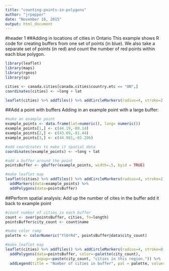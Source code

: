 ```yaml
---
title: "counting-points-in-polygons"
author: "jrpepper"
date: "November 16, 2015"
output: html_document
---
```


#header 1
##Adding in locations of cities in Ontario
This example shows R code for creating buffers from one set of points (in blue). We also take a separate set of points (in red) and count the number of red points within each blue polygon.

```r
library(leaflet)
library(maps)
library(rgeos)
library(sp)

cities <- canada.cities[canada.cities$country.etc == "ON",]
coordinates(cities) <- ~long + lat

leaflet(cities) %>% addTiles() %>% addCircleMarkers(radius=4, stroke=2, fillColor = "Red", color="Red")
```

##Add a point with buffers
Adding in an example point with a large buffer:

```r
#make an example point
example_points <- data.frame(lat=numeric(), long= numeric()) 
example_points[1,] <- c(44.19,-80.14)
example_points[2,] <- c(43.69,-81.44)
example_points[3,] <- c(44.981,-81.296)

#add coordinates to make it spatial data
coordinates(example_points) <- ~long + lat

#add a buffer around the point
pointsBuffer <- gBuffer(example_points, width=.5, byid = TRUE)

#make leaflet map
leaflet(cities) %>% addTiles() %>% addCircleMarkers(radius=4, stroke=2, fillColor = "Red", color="Red") %>%
  addMarkers(data=example_points) %>%
  addPolygons(data=pointsBuffer)
```

##Perform spatial analysis:
Add up the number of cites in the buffer add it back to example point
```r
#count number of cities in each buffer
count <- over(pointsBuffer, cities, fn=length)
pointsBuffer$city_count <- count$name

#make color ramp
palette <- colorNumeric("YlOrRd", pointsBuffer@data$city_count)

#make leaflet map
leaflet(cities) %>% addTiles() %>% addCircleMarkers(radius=4, stroke=0, opacity=0.2, fillColor = "Red", color="Red") %>%
  addPolygons(data=pointsBuffer, color=~palette(city_count),
              popup=~paste(city_count, "cities in this region.")) %>%
  addLegend(title = "Number of cities in buffer", pal = palette, values= pointsBuffer@data$city_count, opacity = 0.9, position="bottomleft")
```

